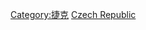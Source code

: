{{catmore}}
{{Commonscat|Economy of the Czech Republic}}

[[Category:捷克|Category:捷克]]
[[Category:欧洲各国经济|Czech Republic]]
